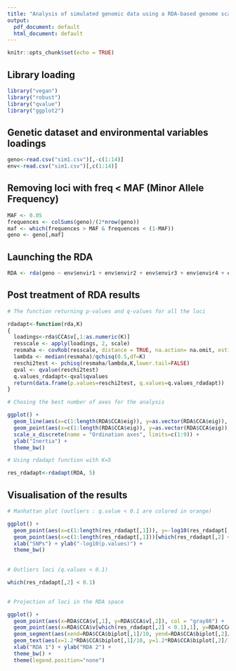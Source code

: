 ```yaml
---
title: "Analysis of simulated genomic data using a RDA-based genome scan approach"
output:
  pdf_document: default
  html_document: default
---
```


```r
knitr::opts_chunk$set(echo = TRUE)
```

##
## Library loading 

```r
library("vegan")
library("robust")
library("qvalue")
library("ggplot2")
```

## Genetic dataset and environmental variables loadings

```r
geno<-read.csv("sim1.csv")[,-c(1:14)]
env<-read.csv("sim1.csv")[,c(1:14)]
```

## Removing loci with freq < MAF (Minor Allele Frequency)

```r
MAF <- 0.05
frequences <- colSums(geno)/(2*nrow(geno))
maf <- which(frequences > MAF & frequences < (1-MAF))
geno <- geno[,maf]
```

## Launching the RDA

```r
RDA <- rda(geno ~ env$envir1 + env$envir2 + env$envir3 + env$envir4 + env$envir5 + env$envir6 + env$envir7 + env$envir8 + env$envir9 + env$envir10,  env)
```

## Post treatment of RDA results

```r
# The function returning p-values and q-values for all the loci

rdadapt<-function(rda,K)
{
  loadings<-rda$CCA$v[,1:as.numeric(K)]
  resscale <- apply(loadings, 2, scale)
  resmaha <- covRob(resscale, distance = TRUE, na.action= na.omit, estim="pairwiseGK")$dist
  lambda <- median(resmaha)/qchisq(0.5,df=K)
  reschi2test <- pchisq(resmaha/lambda,K,lower.tail=FALSE)
  qval <- qvalue(reschi2test)
  q.values_rdadapt<-qval$qvalues
  return(data.frame(p.values=reschi2test, q.values=q.values_rdadapt))
}

```
```r
# Chosing the best number of axes for the analysis
```
```r

ggplot() +
  geom_line(aes(x=c(1:length(RDA$CCA$eig)), y=as.vector(RDA$CCA$eig)), linetype="dotted", size = 1.5, color="darkgrey") +
  geom_point(aes(x=c(1:length(RDA$CCA$eig)), y=as.vector(RDA$CCA$eig)), size = 3, color="darkgrey") +
  scale_x_discrete(name = "Ordination axes", limits=c(1:9)) +
  ylab("Inertia") +
  theme_bw()
```
```r
# Using rdadapt function with K=5 

res_rdadapt<-rdadapt(RDA, 5)
```

## Visualisation of the results

```r
# Manhattan plot (outliers : q.value < 0.1 are colored in orange)
```
```r
ggplot() +
  geom_point(aes(x=c(1:length(res_rdadapt[,1])), y=-log10(res_rdadapt[,1])), col = "gray83") +
  geom_point(aes(x=c(1:length(res_rdadapt[,1]))[which(res_rdadapt[,2] < 0.1)], y=-log10(res_rdadapt[which(res_rdadapt[,2] < 0.1),1])), col = "orange") +
  xlab("SNPs") + ylab("-log10(p.values)") +
  theme_bw()
```
##
```r
# Outliers loci (q.values < 0.1)

which(res_rdadapt[,2] < 0.1)
```
##
```r
# Projection of loci in the RDA space
```
```r
ggplot() +
  geom_point(aes(x=RDA$CCA$v[,1], y=RDA$CCA$v[,2]), col = "gray86") +
  geom_point(aes(x=RDA$CCA$v[which(res_rdadapt[,2] < 0.1),1], y=RDA$CCA$v[which(res_rdadapt[,2] < 0.1),2]), col = "orange") +
  geom_segment(aes(xend=RDA$CCA$biplot[,1]/10, yend=RDA$CCA$biplot[,2]/10, x=0, y=0), colour="black", size=0.5, linetype=1, arrow=arrow(length = unit(0.02, "npc"))) +
  geom_text(aes(x=1.2*RDA$CCA$biplot[,1]/10, y=1.2*RDA$CCA$biplot[,2]/10, label = colnames(env[,2:11]))) +
  xlab("RDA 1") + ylab("RDA 2") +
  theme_bw() +
  theme(legend.position="none")

```
